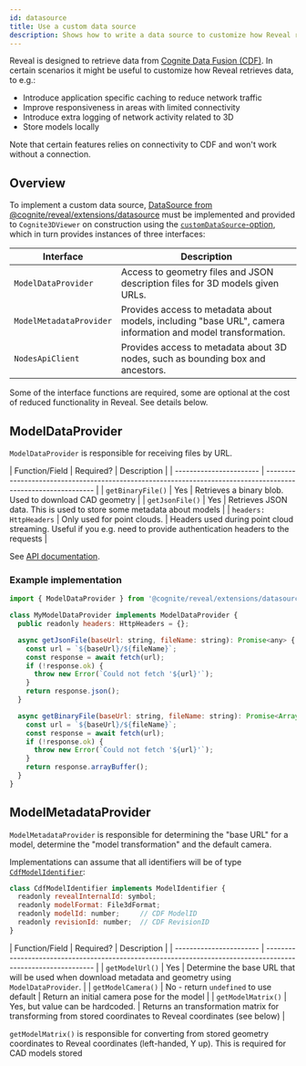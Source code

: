 ```yaml
---
id: datasource
title: Use a custom data source
description: Shows how to write a data source to customize how Reveal reads data.
---
```




Reveal is designed to retrieve data from [Cognite Data Fusion (CDF)](https://docs.cognite.com/cdf/).
In certain scenarios it might be useful to customize how Reveal retrieves data, to e.g.:

- Introduce application specific caching to reduce network traffic
- Improve responsiveness in areas with limited connectivity
- Introduce extra logging of network activity related to 3D
- Store models locally

Note that certain features relies on connectivity to CDF and won't work without a connection.

## Overview

To implement a custom data source, [DataSource from @cognite/reveal/extensions/datasource](../API%20Reference#interfaces_cognite_reveal_extensions_datasourcedatasourcemd) must be implemented
and provided to `Cognite3DViewer` on construction using the [`customDataSource`-option](../API%20Reference#customdatasource), which in turn
provides instances of three interfaces:

| Interface               | Description                                                                                                   |
| ----------------------- | ------------------------------------------------------------------------------------------------------------- |
| `ModelDataProvider`     | Access to geometry files and JSON description files for 3D models given URLs.                                 |
| `ModelMetadataProvider` | Provides access to metadata about models, including "base URL", camera information and model transformation.  |
| `NodesApiClient`        | Provides access to metadata about 3D nodes, such as bounding box and ancestors.                               |

Some of the interface functions are required, some are optional at the cost of reduced functionality in Reveal. See details below.

## ModelDataProvider

`ModelDataProvider` is responsible for receiving files by URL.

| Function/Field          | Required?                                  | Description                                                      |
| ----------------------- | ------------------------------------------------------------------------------------------------------------- |
| `getBinaryFile()`       | Yes                                        | Retrieves a binary blob. Used to download CAD geometry           |
| `getJsonFile()`         | Yes                                        | Retrieves JSON data. This is used to store some metadata about models |
| `headers: HttpHeaders`  | Only used for point clouds.                | Headers used during point cloud streaming. Useful if you e.g. need to provide authentication headers to the requests |

See [API documentation](../API%20Reference#interfaces_cognite_reveal_extensions_datasourcemodeldataprovidermd).

### Example implementation

```js
import { ModelDataProvider } from '@cognite/reveal/extensions/datasource';

class MyModelDataProvider implements ModelDataProvider {
  public readonly headers: HttpHeaders = {};

  async getJsonFile(baseUrl: string, fileName: string): Promise<any> {
    const url = `${baseUrl}/${fileName}`;
    const response = await fetch(url);
    if (!response.ok) {
      throw new Error(`Could not fetch '${url}'`);
    }
    return response.json();
  }

  async getBinaryFile(baseUrl: string, fileName: string): Promise<ArrayBuffer> {
    const url = `${baseUrl}/${fileName}`;
    const response = await fetch(url);
    if (!response.ok) {
      throw new Error(`Could not fetch '${url}'`);
    }
    return response.arrayBuffer();
  }
}
```

## ModelMetadataProvider

`ModelMetadataProvider` is responsible for determining the "base URL" for a model, determine
the "model transformation" and the default camera.

Implementations can assume that all identifiers will be of type 
[`CdfModelIdentifier`]():
```js
class CdfModelIdentifier implements ModelIdentifier {
  readonly revealInternalId: symbol;
  readonly modelFormat: File3dFormat;
  readonly modelId: number;     // CDF ModelID
  readonly revisionId: number;  // CDF RevisionID
}
```

| Function/Field          | Required?                                  | Description                                                      |
| ----------------------- | ------------------------------------------------------------------------------------------------------------- |
| `getModelUrl()`         | Yes                                        | Determine the base URL that will be used when download metadata and geometry using `ModelDataProvider`. |
| `getModelCamera()`      | No - return `undefined` to use default     | Return an initial camera pose for the model                      |
| `getModelMatrix()`      | Yes, but value can be hardcoded.           | Returns an transformation matrix for transforming from stored coordinates to Reveal coordinates (see below) |

`getModelMatrix()` is responsible for converting from stored geometry coordinates to Reveal coordinates (left-handed, Y up). This 
is required for CAD models stored 